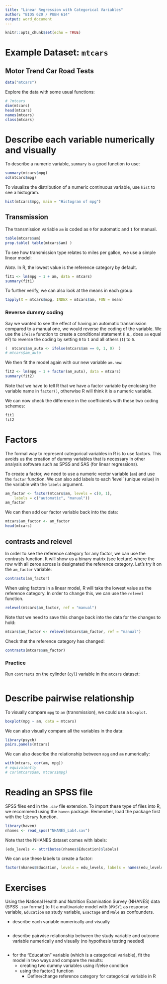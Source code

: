 ```yaml
---
title: "Linear Regression with Categorical Variables"
author: "BIOS 620 / PUBH 614"
output: word_document
---
```


```r
knitr::opts_chunk$set(echo = TRUE)
```

# Example Dataset: `mtcars`

## Motor Trend Car Road Tests

```r
data("mtcars")
```

Explore the data with some usual functions:

```r
# ?mtcars
dim(mtcars)
head(mtcars)
names(mtcars)
class(mtcars)
```

# Describe each variable numerically and visually

To describe a numeric variable, `summary` is a good function to use:

```r
summary(mtcars$mpg)
sd(mtcars$mpg)
```

To visualize the distribution of a numeric continuous variable, use
`hist` to see a histogram.

```r
hist(mtcars$mpg, main = "Histogram of mpg")
```

## Transmission

The transmission variable `am` is coded as `0` for automatic and `1` for
manual.

```r
table(mtcars$am)
prop.table( table(mtcars$am) )
```

To see how transmission type relates to miles per gallon, we use a simple
linear model:

*Note*. In R, the lowest value is the reference category by default.

```r
fit1 <- lm(mpg ~ 1 + am, data = mtcars)
summary(fit1)
```

To further verify, we can also look at the means in each group:

```r
tapply(X = mtcars$mpg, INDEX = mtcars$am, FUN = mean)
```

### Reverse dummy coding

Say we wanted to see the effect of having an automatic transmission compared
to a manual one, we would reverse the coding of the variable. We use
the `ifelse` function to create a conditional statement (i.e., does `am` equal
`0`?) to reverse the coding by setting `0` to `1` and all others (`1`) to `0`.

```r
(  mtcars$am_auto <- ifelse(mtcars$am == 0, 1, 0)  )
# mtcars$am_auto
```

We then fit the model again with our new variable `am.new`:

```r
fit2 <- lm(mpg ~ 1 + factor(am_auto), data = mtcars)
summary(fit2)
```

Note that we have to tell R that we have a factor variable by enclosing the
variable name in `factor()`, otherwise R will think it is a numeric variable.

We can now check the difference in the coefficients with these two coding
schemes:

```r
fit1
fit2
```

# Factors

The formal way to represent categorical variables in R is to use factors.
This avoids us the creation of dummy variables that is necessary in other
analysis software such as SPSS and SAS (for linear regressions).

To create a factor, we need to use a numeric vector variable (`am`) and
use the `factor` function. We can also add labels to each 'level' (unique
value) in the variable with the `labels` argument.

```r
am_factor <- factor(mtcars$am, levels = c(0, 1),
    labels = c("automatic", "manual"))
am_factor
```

We can then add our factor variable back into the data:

```r
mtcars$am_factor <- am_factor
head(mtcars)
```

## contrasts and relevel

In order to see the reference category for any factor, we can use
the contrasts function. It will show us a binary matrix (see lecture) where
the row with all zeros across is designated the reference category. Let's try
it on the `am_factor` variable:

```r
contrasts(am_factor)
```

When using factors in a linear model, R will take the lowest value
as the reference category. In order to change this, we can use the
`relevel` function.

```r
relevel(mtcars$am_factor, ref = "manual")
```

Note that we need to save this change back into the data for the changes
to hold:

```r
mtcars$am_factor <- relevel(mtcars$am_factor, ref = "manual")
```

Check that the reference category has changed:

```r
contrasts(mtcars$am_factor)
```

### Practice

Run `contrasts` on the cylinder (`cyl`) variable in the `mtcars` dataset:

```r

```

# Describe pairwise relationship

To visually compare `mpg` to `am` (transmission), we could use a `boxplot`.

```r
boxplot(mpg ~ am, data = mtcars)
```

We can also visually compare all the variables in the data:

```r
library(psych)
pairs.panels(mtcars)
```

We can also describe the relationship between `mpg` and `am` numerically:

```r
with(mtcars, cor(am, mpg))
# equivalently
# cor(mtcars$am, mtcars$mpg)
```

# Reading an SPSS file

SPSS files end in the `.sav` file extension. To import these type of files
into R, we recommend using the `haven` package. Remember, load the package
first with the `library` function.

```r
library(haven)
nhanes <- read_spss("NHANES_Lab4.sav")
```

Note that the NHANES dataset comes with labels:

```r
(edu_levels <- attributes(nhanes$Education)$labels)
```

We can use these labels to create a factor:

```r
factor(nhanes$Education, levels = edu_levels, labels = names(edu_levels))
```

# Exercises

Using the National Health and Nutrition Examination Survey (NHANES) data (SPSS
`.sav` format) to fit a multivariate model with `BPXSY1` as response variable,
`Education` as study variable, `Exactage` and `Male` as confounders.

* describe each variable numerically and visually

```r

```

* describe pairwise relationship between the study variable and outcome
variable numerically and visually (no hypothesis testing needed)

```r

```

* for the "Education" variable (which is a categorical variable), fit the model
in two ways and compare the results:
    + creating two dummy variables using if/else condition
    + using the factor() function
      + Define/change reference category for categorical variable in R

```r

```
